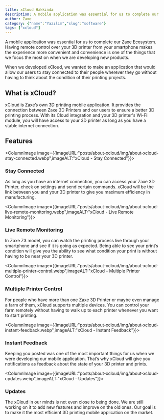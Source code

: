 ```yaml
---
title: xCloud Hakkında
description: A mobile application was essential for us to complete our Zaxe Ecosystem. Having remote control over your 3D printer from your smartphone makes the experience more convenient and convenience is one of the things that we focus the most on when we are developing new products.
author: Zaxe
category: {"name":"Yazılım","slug":"software"}
tags: ["xcloud"]
---
```


<Aligned>
A mobile application was essential for us to complete our Zaxe Ecosystem. Having remote control over your 3D printer from your smartphone makes the experience more convenient and convenience is one of the things that we focus the most on when we are developing new products. 

When we developed xCloud, we wanted to make an application that would allow our users to stay connected to their people wherever they go without having to think about the condition of their printing projects.  

## What is xCloud?

xCloud is Zaxe’s own 3D printing mobile application. It provides the connection between Zaxe 3D Printers and our users to ensure a better 3D printing process. With its Cloud integration and your 3D printer's Wi-Fi module, you will have access to your 3D printer as long as you have a stable internet connection.

## <span className="text-3xl text-zaxe font-bold">Features</span>

<ColumnImage image={{imageURL:"posts/about-xcloud/img/about-xcloud-stay-connected.webp",imageALT:"xCloud - Stay Connected"}}>
### Stay Connected 

As long as you have an internet connection, you can access your Zaxe 3D Printer, check on settings and send certain commands. xCloud will be the link between you and your 3D printer to give you maximum efficiency in manufacturing. 
</ColumnImage>

<ColumnImage image={{imageURL:"posts/about-xcloud/img/about-xcloud-live-remote-monitoring.webp",imageALT:"xCloud - Live Remote Monitoring"}}>
### Live Remote Monitoring

In Zaxe Z3 model, you can watch the printing process live through your smartphone and see if it is going as expected. Being able to see your print’s condition will give you the ability to see what condition your print is without having to be near your 3D printer. 
</ColumnImage>

<ColumnImage image={{imageURL:"posts/about-xcloud/img/about-xcloud-multiple-printer-control.webp",imageALT:"xCloud - Multiple Printer Control"}}>
### Multiple Printer Control

For people who have more than one Zaxe 3D Printer or maybe even manage a farm of them, xCloud supports multiple devices. You can control your farm remotely without having to walk up to each printer whenever you want to start printing. 
</ColumnImage>

<ColumnImage image={{imageURL:"posts/about-xcloud/img/about-xcloud-instant-feedback.webp",imageALT:"xCloud - Instant Feedback"}}>
### Instant Feedback

Keeping you posted was one of the most important things for us when we were developing our mobile application. That’s why xCloud will give you notifications as feedback about the state of your 3D printer and prints. 
</ColumnImage>

<ColumnImage image={{imageURL:"posts/about-xcloud/img/about-xcloud-updates.webp",imageALT:"xCloud - Updates"}}>
### Updates 

The xCloud in our minds is not even close to being done. We are still working on it to add new features and improve on the old ones. Our goal is to make it the most efficient 3D printing mobile application on the market. 
</ColumnImage>
</Aligned>